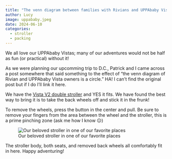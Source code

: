 ```yaml
---
title: "The venn diagram between families with Rivians and UPPAbaby Vistas is a circle"
author: Lucy
image: uppababy.jpeg
date: 2024-06-10
categories:
  - stroller
  - packing
---
```


We all love our UPPAbaby Vistas; many of our adventures would not be half as fun (or practical) without it!

::: {.column-margin}
As we were planning our upcomming trip to D.C., Patrick and I came across a post somewhere that said something to the effect of "the venn diagram of Rivian and UPPAbaby Vista owners is a circle." HA! I can't find the original post but if I do I'll link it here. 
:::

We have the [Vista V2 double stroller](https://uppababy.com/strollers/full-size/vista-v2/jake/) and YES it fits. We have found the best way to bring it is to take the back wheels off and stick it in the frunk! 

::: {.callout-tip}
To remove the wheels, press the button in the center and pull. Be sure to remove your fingers from the area between the wheel and the stroller, this is a prime pinching zone (ask me how I know 😑) 
:::

::: {.centered-image}
![Our beloved stroller in one of our favorite places](uppababy.jpeg)
::: 

The stroller body, both seats, and removed back wheels all comfortably fit in here. Happy adventuring!

